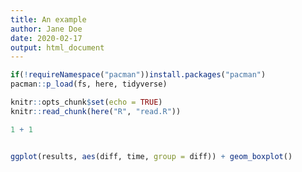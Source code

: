 ```yaml
---
title: An example
author: Jane Doe
date: 2020-02-17
output: html_document
---
```


```r
if(!requireNamespace("pacman"))install.packages("pacman")
pacman::p_load(fs, here, tidyverse)

knitr::opts_chunk$set(echo = TRUE)
knitr::read_chunk(here("R", "read.R"))
```

```r
1 + 1
```

```r
```

```r
ggplot(results, aes(diff, time, group = diff)) + geom_boxplot()
```

